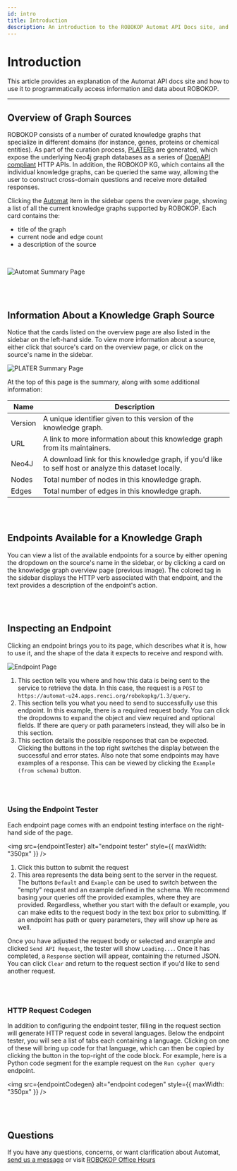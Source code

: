 ```yaml
---
id: intro
title: Introduction
description: An introduction to the ROBOKOP Automat API Docs site, and how to use it.
---
```



# Introduction

This article provides an explanation of the Automat API docs site and how to use it to programmatically
access information and data about ROBOKOP.

---

## Overview of Graph Sources

ROBOKOP consists of a number of curated knowledge graphs that specialize in different domains (for
instance, genes, proteins or chemical entities). As part of the curation process,
[PLATERs](https://github.com/TranslatorSRI/Plater) are generated, which expose the underlying Neo4j
graph databases as a series of [OpenAPI compliant](https://www.openapis.org/) HTTP APIs. In addition,
the ROBOKOP KG, which contains all the individual knowledge graphs, can be queried the same way,
allowing the user to construct cross-domain questions and receive more detailed responses.

Clicking the [Automat](/docs/category/automat) item in the sidebar opens the overview page, showing a
list of all the current knowledge graphs supported by ROBOKOP. Each card contains the:

- title of the graph
- current node and edge count
- a description of the source

<br />

![Automat Summary Page](./img/automat-summary-page.png)

<br />
<br />

## Information About a Knowledge Graph Source

Notice that the cards listed on the overview page are also listed in the sidebar on the left-hand side.
To view more information about a source, either click that source's card on the overview page, or click
on the source's name in the sidebar.

![PLATER Summary Page](./img/plater-summary-page.png)

At the top of this page is the summary, along with some additional information:

| Name    | Description                                                                                           |
| ------- | ----------------------------------------------------------------------------------------------------- |
| Version | A unique identifier given to this version of the knowledge graph.                                     |
| URL     | A link to more information about this knowledge graph from its maintainers.                           |
| Neo4J   | A download link for this knowledge graph, if you'd like to self host or analyze this dataset locally. |
| Nodes   | Total number of nodes in this knowledge graph.                                                        |
| Edges   | Total number of edges in this knowledge graph.                                                        |

<br />
<br />

## Endpoints Available for a Knowledge Graph

You can view a list of the available endpoints for a source by either opening the dropdown on the source's
name in the sidebar, or by clicking a card on the knowledge graph overview page (previous image). The colored tag
in the sidebar displays the HTTP verb associated with that endpoint, and the text provides a description of the
endpoint's action.

<br />
<br />

## Inspecting an Endpoint

Clicking an endpoint brings you to its page, which describes what it is, how to use it, and the shape of the data
it expects to receive and respond with.

![Endpoint Page](./img/trapi-request-endpoint.png)

1. This section tells you where and how this data is being sent to the service to retrieve the data. In this case,
   the request is a `POST` to `https://automat-u24.apps.renci.org/robokopkg/1.3/query`.
2. This section tells you what you need to send to successfully use this endpoint. In this example, there is a required
   request body. You can click the dropdowns to expand the object and view required and optional fields. If there are
   query or path parameters instead, they will also be in this section.
3. This section details the possible responses that can be expected. Clicking the buttons in the top right switches the
   display between the successful and error states. Also note that some endpoints may have examples of a response.
   This can be viewed by clicking the `Example (from schema)` button.

<br />
<br />

### Using the Endpoint Tester

Each endpoint page comes with an endpoint testing interface on the right-hand side of the page.

<img src={endpointTester} alt="endpoint tester" style={{ maxWidth: "350px" }} />

1. Click this button to submit the request
2. This area represents the data being sent to the server in the request. The buttons `Default` and `Example` can be
   used to switch between the "empty" request and an example defined in the schema. We recommend basing your queries
   off the provided examples, where they are provided. Regardless, whether you start with the default or example, you
   can make edits to the request body in the text box prior to submitting. If an endpoint has path or query parameters,
   they will show up here as well.

Once you have adjusted the request body or selected and example and clicked `Send API Request`, the tester will show
`Loading...`. Once it has completed, a `Response` section will appear, containing the returned JSON. You can click
`Clear` and return to the request section if you'd like to send another request.

<br />
<br />

### HTTP Request Codegen

In addition to configuring the endpoint tester, filling in the request section will generate HTTP request code in several
languages. Below the endpoint tester, you will see a list of tabs each containing a language. Clicking on one of these
will bring up code for that language, which can then be copied by clicking the button in the top-right of the code block.
For example, here is a Python code segment for the example request on the `Run cypher query` endpoint.

<img
  src={endpointCodegen}
  alt="endpoint codegen"
  style={{ maxWidth: "350px" }}
/>

<br />
<br />

## Questions

If you have any questions, concerns, or want clarification about Automat, [send us a message](https://robokop.renci.org/#contact)
or visit [ROBOKOP Office Hours](https://robokop.renci.org/#events)
